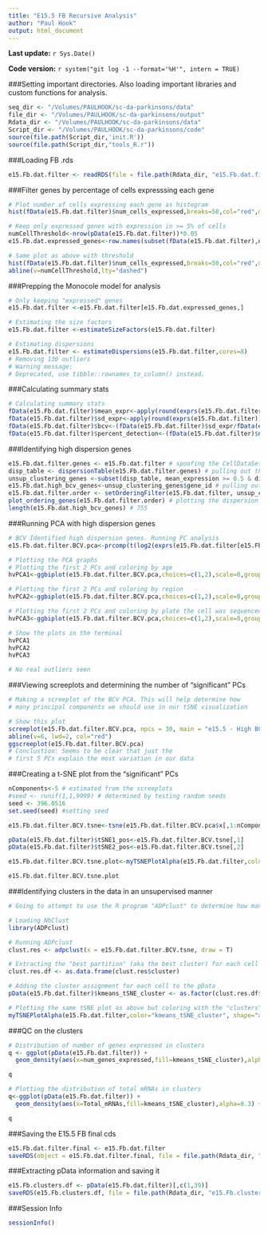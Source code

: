 ```yaml
---
title: "E15.5 FB Recursive Analysis"
author: "Paul Hook"
output: html_document
---
```


**Last update:** `r Sys.Date()`

**Code version:** `r system("git log -1 --format='%H'", intern = TRUE)`

###Setting important directories. Also loading important libraries and custom functions for analysis.
```r
seq_dir <- "/Volumes/PAULHOOK/sc-da-parkinsons/data"
file_dir <- "/Volumes/PAULHOOK/sc-da-parkinsons/output"
Rdata_dir <- "/Volumes/PAULHOOK/sc-da-parkinsons/data"
Script_dir <- "/Volumes/PAULHOOK/sc-da-parkinsons/code"
source(file.path(Script_dir,'init.R'))
source(file.path(Script_dir,"tools_R.r"))
```

###Loading FB .rds
```r
e15.Fb.dat.filter <- readRDS(file = file.path(Rdata_dir, "e15.Fb.dat.filter.rds"))
```

###Filter genes by percentage of cells expresssing each gene
```r
# Plot number of cells expressing each gene as histogram
hist(fData(e15.Fb.dat.filter)$num_cells_expressed,breaks=50,col="red",main="Cells expressed per gene")

# Keep only expressed genes with expression in >= 5% of cells
numCellThreshold<-nrow(pData(e15.Fb.dat.filter))*0.05
e15.Fb.dat.expressed_genes<-row.names(subset(fData(e15.Fb.dat.filter),num_cells_expressed >= numCellThreshold))

# Same plot as above with threshold
hist(fData(e15.Fb.dat.filter)$num_cells_expressed,breaks=50,col="red",main="Cells expressed per gene - threshold")
abline(v=numCellThreshold,lty="dashed")
```

###Prepping the Monocole model for analysis
```r
# Only keeping "expressed" genes
e15.Fb.dat.filter <-e15.Fb.dat.filter[e15.Fb.dat.expressed_genes,]

# Estimating the size factors
e15.Fb.dat.filter <-estimateSizeFactors(e15.Fb.dat.filter)

# Estimating dispersions
e15.Fb.dat.filter <- estimateDispersions(e15.Fb.dat.filter,cores=8)
# Removing 130 outliers
# Warning message:
# Deprecated, use tibble::rownames_to_column() instead. 
```

###Calculating summary stats
```r
# Calculating summary stats
fData(e15.Fb.dat.filter)$mean_expr<-apply(round(exprs(e15.Fb.dat.filter)),1,mean) # mean expression
fData(e15.Fb.dat.filter)$sd_expr<-apply(round(exprs(e15.Fb.dat.filter)),1,sd) # sd expression
fData(e15.Fb.dat.filter)$bcv<-(fData(e15.Fb.dat.filter)$sd_expr/fData(e15.Fb.dat.filter)$mean_expr)**2 # calculating biological coefficient of variation
fData(e15.Fb.dat.filter)$percent_detection<-(fData(e15.Fb.dat.filter)$num_cells_expressed/dim(e15.Fb.dat.filter)[2])*100 # calculating % detection
```

###Identifying high dispersion genes
```r
e15.Fb.dat.filter.genes <- e15.Fb.dat.filter # spoofing the CellDataSet
disp_table <- dispersionTable(e15.Fb.dat.filter.genes) # pulling out the dispersion table
unsup_clustering_genes <-subset(disp_table, mean_expression >= 0.5 & dispersion_empirical >= 2 * dispersion_fit) # subsetting the data to pull out genes with expression above 0.5 and dispersion empirical > 2
e15.Fb.dat.high_bcv_genes<-unsup_clustering_genes$gene_id # pulling out list of genes
e15.Fb.dat.filter.order <- setOrderingFilter(e15.Fb.dat.filter, unsup_clustering_genes$gene_id)
plot_ordering_genes(e15.Fb.dat.filter.order) # plotting the dispersion and genes
length(e15.Fb.dat.high_bcv_genes) # 755
```

###Running PCA with high dispersion genes
```r
# BCV Identified high dispersion genes. Running PC analysis
e15.Fb.dat.filter.BCV.pca<-prcomp(t(log2(exprs(e15.Fb.dat.filter[e15.Fb.dat.high_bcv_genes,])+1)),center=T,scale. = TRUE)

# Plotting the PCA graphs
# Plotting the first 2 PCs and coloring by age
hvPCA1<-ggbiplot(e15.Fb.dat.filter.BCV.pca,choices=c(1,2),scale=0,groups=pData(e15.Fb.dat.filter)$age,ellipse=T,var.axes=F) + scale_color_manual(values=c("darkgreen","red")) + monocle:::monocle_theme_opts()

# Plotting the first 2 PCs and coloring by region
hvPCA2<-ggbiplot(e15.Fb.dat.filter.BCV.pca,choices=c(1,2),scale=0,groups=pData(e15.Fb.dat.filter)$region,ellipse=T,var.axes=F) + scale_color_brewer(palette="Set1") + monocle:::monocle_theme_opts()

# Plotting the first 2 PCs and coloring by plate the cell was sequenced from
hvPCA3<-ggbiplot(e15.Fb.dat.filter.BCV.pca,choices=c(1,2),scale=0,groups=pData(e15.Fb.dat.filter)$split_plate,ellipse=T,var.axes=F) + scale_color_brewer(palette="Set1") + monocle:::monocle_theme_opts()

# Show the plots in the terminal
hvPCA1
hvPCA2
hvPCA3

# No real outliers seen
```

###Viewing screeplots and determining the number of "significant" PCs
```r
# Making a screeplot of the BCV PCA. This will help determine how 
# many principal components we should use in our tSNE visualization

# Show this plot
screeplot(e15.Fb.dat.filter.BCV.pca, npcs = 30, main = "e15.5 - High BCV Genes Screeplot")
abline(v=6, lwd=2, col="red")
ggscreeplot(e15.Fb.dat.filter.BCV.pca)
# Conclustion: Seems to be clear that just the 
# first 5 PCs explain the most variation in our data
```

###Creating a t-SNE plot from the "significant" PCs
```r
nComponents<-5 # estimated from the screeplots
#seed <- runif(1,1,9999) # determined by testing random seeds
seed <- 396.0516
set.seed(seed) #setting seed

e15.Fb.dat.filter.BCV.tsne<-tsne(e15.Fb.dat.filter.BCV.pca$x[,1:nComponents],perplexity=15,max_iter=5000,whiten = FALSE)

pData(e15.Fb.dat.filter)$tSNE1_pos<-e15.Fb.dat.filter.BCV.tsne[,1]
pData(e15.Fb.dat.filter)$tSNE2_pos<-e15.Fb.dat.filter.BCV.tsne[,2]

e15.Fb.dat.filter.BCV.tsne.plot<-myTSNEPlotAlpha(e15.Fb.dat.filter,color="region", shape="age") + scale_color_brewer(palette="Set1") + ggtitle("e15.5 - BCV tSNE Plot")

e15.Fb.dat.filter.BCV.tsne.plot
```

###Identifying clusters in the data in an unsupervised manner
```r
# Going to attempt to use the R program "ADPclust" to determine how many clusters our data has

# Loading NbClust
library(ADPclust)

# Running ADPclust
clust.res <- adpclust(x = e15.Fb.dat.filter.BCV.tsne, draw = T)

# Extracting the "best partition" (aka the best cluster) for each cell
clust.res.df <- as.data.frame(clust.res$cluster)

# Adding the cluster assignment for each cell to the pData
pData(e15.Fb.dat.filter)$kmeans_tSNE_cluster <- as.factor(clust.res.df$`clust.res$cluster`)

# Plotting the same tSNE plot as above but coloring with the "clusters"
myTSNEPlotAlpha(e15.Fb.dat.filter,color="kmeans_tSNE_cluster", shape="age") + scale_color_brewer(palette="Set1") + ggtitle("All Cells - BCV tSNE with Clusters Plot")
```

###QC on the clusters
```r
# Distribution of number of genes expressed in clusters
q <- ggplot(pData(e15.Fb.dat.filter)) +
  geom_density(aes(x=num_genes_expressed,fill=kmeans_tSNE_cluster),alpha=0.3) + scale_fill_brewer(palette="Set1") + facet_grid(.~age) + monocle:::monocle_theme_opts()

q

# Plotting the distribution of total mRNAs in clusters
q<-ggplot(pData(e15.Fb.dat.filter)) +
  geom_density(aes(x=Total_mRNAs,fill=kmeans_tSNE_cluster),alpha=0.3) + scale_fill_brewer(palette="Set1") + facet_grid(.~age) + monocle:::monocle_theme_opts()

q
```

###Saving the E15.5 FB final cds
```r
e15.Fb.dat.filter.final <- e15.Fb.dat.filter
saveRDS(object = e15.Fb.dat.filter.final, file = file.path(Rdata_dir, "e15.Fb.dat.filter.final.Rds"))
```

###Extracting pData information and saving it
```r
e15.Fb.clusters.df <- pData(e15.Fb.dat.filter)[,c(1,39)]
saveRDS(e15.Fb.clusters.df, file = file.path(Rdata_dir, "e15.Fb.clusters.df.rds"))
```

###Session Info
```r
sessionInfo()
```
